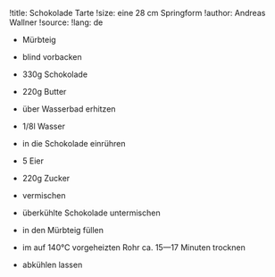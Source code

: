 !title: Schokolade Tarte
!size: eine 28 cm Springform
!author: Andreas Wallner
!source: 
!lang: de

* Mürbteig
- blind vorbacken

* 330g Schokolade
* 220g Butter
- über Wasserbad erhitzen

* 1/8l Wasser
- in die Schokolade einrühren

* 5 Eier
* 220g Zucker
- vermischen
- überkühlte Schokolade untermischen
- in den Mürbteig füllen
- im auf 140°C vorgeheizten Rohr ca. 15—17 Minuten trocknen
- abkühlen lassen